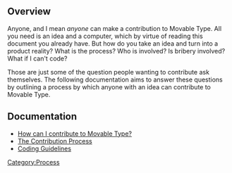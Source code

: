 == Overview ==

Anyone, and I mean ''anyone'' can make a contribution to Movable Type. All you need is an idea and a computer, which by virtue of reading this document you already have. But how do you take an idea and turn into a product reality? What is the process? Who is involved? Is bribery involved? What if I can't code?

Those are just some of the question people wanting to contribute ask themselves. The following documentation aims to answer these questions by outlining a process by which anyone with an idea can contribute to Movable Type. 

== Documentation ==

* [[How can I contribute to Movable Type?]]
* [[The Contribution Process]]
* [[Coding Guidelines]]
[[Category:Process]]

